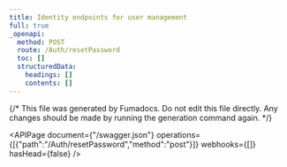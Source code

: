 ```yaml
---
title: Identity endpoints for user management
full: true
_openapi:
  method: POST
  route: /Auth/resetPassword
  toc: []
  structuredData:
    headings: []
    contents: []
---
```


{/* This file was generated by Fumadocs.
Do not edit this file directly. Any changes should be made by running the generation command again. */}

<APIPage document={"/swagger.json"} operations={[{"path":"/Auth/resetPassword","method":"post"}]} webhooks={[]} hasHead={false} />